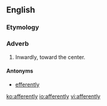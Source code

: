 ==English==

===Etymology===
{{suffix|afferent|ly}}

===Adverb===
{{en-adv}}

# Inwardly, toward the center.

====Antonyms====
* [[efferently]]

[[ko:afferently]]
[[io:afferently]]
[[vi:afferently]]